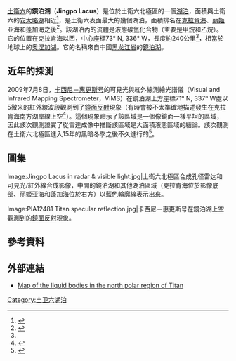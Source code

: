 {{Infobox feature on Titan
|name=Jingpo Lacus
|image=[[Image:PIA17655_Jingo_Lacus_crop2.jpg|250px]]
|caption=土衛六北極區表面[[合成孔径雷达|合成孔径雷达]]假色影像，可見鏡泊湖。
|type=Lacus
|latitude=73
|N_or_S=N
|longitude=336
|E_or_W=W
|diameter=240公里
|eponym=[[鏡泊湖|鏡泊湖]]
}}

[[土衛六|土衛六]]的'''鏡泊湖'''（'''Jingpo Lacus'''）是位於土衛六北極區的一個[[土衛六湖泊|湖泊]]，面積與土衛六的[[安大略湖_(土衛六)|安大略湖]]相近<ref name = "USGS">{{cite web
 | title = Titan lacūs
 | work = [http://planetarynames.wr.usgs.gov/ Gazetteer of Planetary Nomenclature]
 | publisher = [[太空地质学研究计划|USGS Astrogeology Science Center]]
 | date = | url = http://planetarynames.wr.usgs.gov/SearchResults?target=TITAN&featureType=Lacus,%20lac%C5%ABs
 | format = | doi = | accessdate = 2012-03-17}}</ref>，是土衛六表面最大的幾個湖泊，面積排名在[[克拉肯海|克拉肯海]]、[[丽姬亚海|丽姬亚海]]和[[蓬加海|蓬加海]]之後<ref name = "USGS_maria">{{cite web
 | title = Titan maria
 | work = [http://planetarynames.wr.usgs.gov/ Gazetteer of Planetary Nomenclature]
 | publisher = [[太空地质学研究计划|USGS Astrogeology Science Center]]
 | date = | url = http://planetarynames.wr.usgs.gov/SearchResults?target=TITAN&featureType=Mare%2C%20maria
 | format = | doi = | accessdate = 2012-03-16}}</ref>。該湖泊內的流體是液態[[碳氫化合物|碳氫化合物]]（主要是[[甲烷|甲烷]]和[[乙烷|乙烷]]）。它的位置在克拉肯海以西，中心座標73° N, 336° W，長度約240公里<ref name = "USGS"/>，相當於地球上的[[奥涅加湖|奥涅加湖]]。它的名稱來自中國[[黑龙江省|黑龙江省]]的[[鏡泊湖|鏡泊湖]]。

==近年的探測==
2009年7月8日，[[卡西尼－惠更斯号|卡西尼－惠更斯号]]的可見光與紅外線測繪光譜儀（Visual and Infrared Mapping Spectrometer，VIMS）在鏡泊湖上方座標71° N, 337° W處以5微米的紅外線波段觀測到了[[镜面反射_(物理)|鏡面反射]]現象（有時會被不太準確地描述發生在克拉肯海南方湖岸線上空<ref name = "press">{{Cite web
  | last = Cook
  | first = J.-R. C.
  | authorlink =
  | title = Glint of Sunlight Confirms Liquid in Northern Lake District of Titan
  | work = [http://www.nasa.gov/mission_pages/cassini/main/index.html NASA web site Cassini mission page]
  | publisher = [[NASA|NASA]]
  | date = 2009-12-17
  | url = http://www.nasa.gov/mission_pages/cassini/whycassini/cassini20091217.html
  | accessdate = 2009-12-18}}</ref>）。這個現象暗示了該區域是一個像鏡面一樣平坦的區域，因此該次觀測證實了從雷達成像中推斷該區域是大面積液態區域的結論。該次觀測在土衛六北極區進入15年的黑暗冬季之後不久進行的<ref name="VIMS_specular">{{cite web | last = Lakdawalla | first = E. | title = Cassini VIMS sees the long-awaited glint off a Titan lake | work = [http://planetary.org/blog/ The Planetary Society Blog] | publisher = [[行星學會|Planetary Society]] | date = 17 December 2009 | url = http://planetary.org/blog/article/00002267/ | accessdate = 2009-12-17}}</ref>。

{{clear}}

==圖集==
<gallery widths="200px" heights="160px" perrow="3">

Image:Jingpo Lacus in radar & visible light.jpg|土衛六北極區合成孔径雷达和可見光/紅外線合成影像，中間的鏡泊湖和其他湖泊區域（克拉肯海位於影像底部、丽姬亚海和蓬加海位於右方）以藍色輪廓線表示出來。

Image:PIA12481 Titan specular reflection.jpg|卡西尼－惠更斯号在鏡泊湖上空觀測到的[[镜面反射_(物理)|鏡面反射]]現象。

</gallery>

== 參考資料 ==
{{reflist}}

== 外部連結 ==
* [http://planetarynames.wr.usgs.gov/images/NP_lakes_low_noboundaries.pdf Map of the liquid bodies in the north polar region of Titan]

{{土衛六}}
[[Category:土卫六湖泊|Category:土卫六湖泊]]